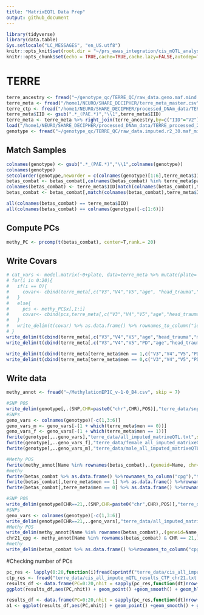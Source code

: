 ```yaml
---
title: "MatrixEQTL Data Prep"
output: github_document
---
```


```r
library(tidyverse)
library(data.table)
Sys.setlocale("LC_MESSAGES", "en_US.utf8")
knitr::opts_knit$set(root.dir = "~/prs_ewas_integration/cis_mQTL_analyses")
knitr::opts_chunk$set(echo = TRUE,cache=TRUE,cache.lazy=FALSE,autodep=TRUE)
```

# TERRE

```r
terre_ancestry <- fread("~/genotype_qc/TERRE_QC/raw_data.geno.maf.mind.sex_check.het_filter.ibd_filter.eigenvec")
terre_meta <- fread("/home1/NEURO/SHARE_DECIPHER/terre_meta_master.csv")
terre_ctp <- fread("/home1/NEURO/SHARE_DECIPHER/processed_DNAm_data/TERRE_processed_2021/meta_TERRE_funnorm_robCTP.txt")
terre_meta$IID <- gsub(".*_(PAE.*)","\\1",terre_meta$IID)
terre_meta <- terre_meta %>% right_join(terre_ancestry,by=c("IID"="V2")) %>% left_join(terre_ctp[,.(patient,CTP_PC1, CTP_PC2, CTP_PC3, CTP_PC4, CTP_PC5)],by="patient")
load("/home1/NEURO/SHARE_DECIPHER/processed_DNAm_data/TERRE_processed_2021/betas_combat.RData")#betas_combat
genotype <- fread("~/genotype_qc/TERRE_QC/raw_data.imputed.r2_30.maf_mismatch.traw")
```

## Match Samples
```r
colnames(genotype) <- gsub(".*_(PAE.*)","\\1",colnames(genotype))
colnames(genotype)
setcolorder(genotype,neworder = c(colnames(genotype)[1:6],terre_meta$IID))
betas_combat <- betas_combat[,colnames(betas_combat) %in% terre_meta$patient]
colnames(betas_combat) <- terre_meta$IID[match(colnames(betas_combat),terre_meta$patient)]
betas_combat <- betas_combat[,match(colnames(betas_combat),terre_meta$IID)]

```
```r
all(colnames(betas_combat) == terre_meta$IID)
all(colnames(betas_combat) == colnames(genotype)[-c(1:6)])
```
## Compute PCs
```r
methy_PC <- prcomp(t(betas_combat), center=T,rank.= 20)
```

## Write Covars

```r
# cat_vars <- model.matrix(~0+plate, data=terre_meta %>% mutate(plate= as.factor(plate)))
# for(i in 0:20){
#   if(i == 0){
#     covar<- cbind(terre_meta[,c("V3","V4","V5","age", "head_trauma","men")])
#   }
#   else{
#     pcs <- methy_PC$x[,1:i]
#     covar<- cbind(pcs,terre_meta[,c("V3","V4","V5","age","head_trauma","men")])
#   }
#   write_delim(t(covar) %>% as.data.frame() %>% rownames_to_column("id"),sprintf("terre_data/covariates_%d_methy_PC.txt",i))
# }
write_delim(t(cbind(terre_meta[,c("V3","V4","V5","age","head_trauma","men","CTP_PC1", "CTP_PC2", "CTP_PC3", "CTP_PC4", "CTP_PC5")])) %>% as.data.frame() %>% rownames_to_column("id"),"terre_data/covariates_CTP.txt")
write_delim(t(cbind(terre_meta[,c("V3","V4","V5","PD","age","head_trauma","men","CTP_PC1", "CTP_PC2", "CTP_PC3", "CTP_PC4", "CTP_PC5")])) %>% as.data.frame() %>% rownames_to_column("id"),"terre_data/covariates_CTP_PD.txt")

write_delim(t(cbind(terre_meta[terre_meta$men == 1,c("V3","V4","V5","PD","age","head_trauma","CTP_PC1", "CTP_PC2", "CTP_PC3", "CTP_PC4", "CTP_PC5")])) %>% as.data.frame() %>% rownames_to_column("id"),"terre_data/male_covariates_PD_CTP.txt")
write_delim(t(cbind(terre_meta[terre_meta$men == 0,c("V3","V4","V5","PD","age","head_trauma","CTP_PC1", "CTP_PC2", "CTP_PC3", "CTP_PC4", "CTP_PC5")])) %>% as.data.frame() %>% rownames_to_column("id"),"terre_data/female_covariates_PD_CTP.txt")
```

## Write data
```r
methy_annot <- fread("~/MethylationEPIC_v-1-0_B4.csv", skip = 7)
```

```r
#SNP POS
write_delim(genotype[,.(SNP,CHR=paste0("chr",CHR),POS)],"terre_data/snp_pos.txt")
#SNPs
geno_vars <- colnames(genotype)[-c(1,3:6)]
geno_vars_m <- geno_vars[-(1 + which(terre_meta$men == 0))]
geno_vars_f <- geno_vars[-(1 + which(terre_meta$men == 1))]
fwrite(genotype[,..geno_vars],"terre_data/all_imputed_matrixeQTL.txt",sep = " ",quote = F)
fwrite(genotype[,..geno_vars_f],"terre_data/female_all_imputed_matrixeQTL.txt",sep = " ",quote = F)
fwrite(genotype[,..geno_vars_m],"terre_data/male_all_imputed_matrixeQTL.txt",sep = " ",quote = F)

#Methy POS
fwrite(methy_annot[Name %in% rownames(betas_combat),.(geneid=Name, chr=paste0("chr",CHR),s1=MAPINFO,s2=MAPINFO)], "terre_data/probe_pos.txt",sep = " ",quote=F)
#methy
fwrite(betas_combat %>% as.data.frame() %>%rownames_to_column("cpg"),"terre_data/methylation_combat.txt",sep=" ",quote=F)
fwrite(betas_combat[,terre_meta$men == 1] %>% as.data.frame() %>%rownames_to_column("cpg"),"terre_data/male_methylation_combat.txt",sep=" ",quote=F)
fwrite(betas_combat[,terre_meta$men == 0] %>% as.data.frame() %>%rownames_to_column("cpg"),"terre_data/female_methylation_combat.txt",sep=" ",quote=F)

#SNP POS
write_delim(genotype[CHR==21,.(SNP,CHR=paste0("chr",CHR),POS)],"terre_data/snp_pos_chr21.txt")
#SNPs
geno_vars <- colnames(genotype)[-c(1,3:6)]
write_delim(genotype[CHR==21,..geno_vars],"terre_data/all_imputed_matrixeQTL_chr21.txt")
#Methy POS
write_delim(methy_annot[Name %in% rownames(betas_combat),.(geneid=Name, chr=paste0("chr",CHR),s1=MAPINFO,s2=MAPINFO)][chr=="chr21"], "terre_data/probe_pos_chr21.txt")
chr21_cpg <- methy_annot[Name %in% rownames(betas_combat) & CHR == 21,]$Name
#methy
write_delim(betas_combat %>% as.data.frame() %>%rownames_to_column("cpg") %>% filter(cpg %in% chr21_cpg),"terre_data/methylation_combat_chr21.txt")
```


#Checking number of PCs

```r
pc_res <- lapply(0:20,function(i)fread(sprintf("terre_data/cis_all_impute_mQTL_results_%d_methy_PC_chr21.txt.gz",i)))
ctp_res <- fread("terre_data/cis_all_impute_mQTL_results_CTP_chr21.txt.gz")
results_df <- data.frame(PC=0:20,nhit = sapply(pc_res,function(dt)nrow(dt[FDR < 0.05])))
ggplot(results_df,aes(PC,nhit)) + geom_point() +geom_smooth() + geom_hline(yintercept = nrow(ctp_res[FDR < 0.05]),linetype="dashed")+ annotate(geom="text",y=240500,x=10,label="Hits detected with CTP PC") + ggtitle("mQTLs detected on chr21 Vs Methylation PCs included")

results_df <- data.frame(PC=0:20,nhit = sapply(pc_res,function(dt)nrow(dt[`p-value` < (0.05/ .N),.(unique(gene))])))
a1 <- ggplot(results_df,aes(PC,nhit)) + geom_point() +geom_smooth() + geom_hline(yintercept = nrow(ctp_res[FDR < 0.05,.(unique(gene))]),linetype="dashed")  + annotate(geom="text",y=4200,x=10,label="Hits detected with cell type 5 proportion PCs") + theme_classic() + labs(y="# mQTLs Detected", x = "# PCs Included")#+ ggtitle("CpG sites on chr21 with one mQTL Vs Methylation PCs included")
```

